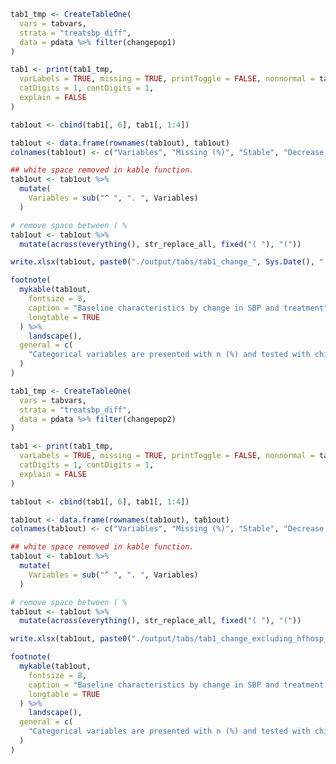 ```r

tab1_tmp <- CreateTableOne(
  vars = tabvars,
  strata = "treatsbp_diff",
  data = pdata %>% filter(changepop1)
)

tab1 <- print(tab1_tmp,
  varLabels = TRUE, missing = TRUE, printToggle = FALSE, nonnormal = tabvars, test = TRUE,
  catDigits = 1, contDigits = 1,
  explain = FALSE
)

tab1out <- cbind(tab1[, 6], tab1[, 1:4])

tab1out <- data.frame(rownames(tab1out), tab1out)
colnames(tab1out) <- c("Variables", "Missing (%)", "Stable", "Decrease SBP/Increase treat", "Decrease SBP/Stable treat", "p-value")

## white space removed in kable function.
tab1out <- tab1out %>%
  mutate(
    Variables = sub("^ ", ". ", Variables)
  )

# remove space between ( %
tab1out <- tab1out %>%
  mutate(across(everything(), str_replace_all, fixed("( "), "("))

write.xlsx(tab1out, paste0("./output/tabs/tab1_change_", Sys.Date(), ".xlsx"), rowNames = FALSE)

footnote(
  mykable(tab1out,
    fontsize = 8,
    caption = "Baseline characteristics by change in SBP and treatment",
    longtable = TRUE
  ) %>%
    landscape(),
  general = c(
    "Categorical variables are presented with n (%) and tested with chi-square test and continuous variables with median [q1-q3] and tested with Kruskal-Wallis Rank Sum test."
  )
)
```

```r

tab1_tmp <- CreateTableOne(
  vars = tabvars,
  strata = "treatsbp_diff",
  data = pdata %>% filter(changepop2)
)

tab1 <- print(tab1_tmp,
  varLabels = TRUE, missing = TRUE, printToggle = FALSE, nonnormal = tabvars, test = TRUE,
  catDigits = 1, contDigits = 1,
  explain = FALSE
)

tab1out <- cbind(tab1[, 6], tab1[, 1:4])

tab1out <- data.frame(rownames(tab1out), tab1out)
colnames(tab1out) <- c("Variables", "Missing (%)", "Stable", "Decrease SBP/Increase treat", "Decrease SBP/Stable treat", "p-value")

## white space removed in kable function.
tab1out <- tab1out %>%
  mutate(
    Variables = sub("^ ", ". ", Variables)
  )

# remove space between ( %
tab1out <- tab1out %>%
  mutate(across(everything(), str_replace_all, fixed("( "), "("))

write.xlsx(tab1out, paste0("./output/tabs/tab1_change_excluding_hfhosp_", Sys.Date(), ".xlsx"), rowNames = FALSE)

footnote(
  mykable(tab1out,
    fontsize = 8,
    caption = "Baseline characteristics by change in SBP and treatment (excluding patients with HF hosp between visits)",
    longtable = TRUE
  ) %>%
    landscape(),
  general = c(
    "Categorical variables are presented with n (%) and tested with chi-square test and continuous variables with median [q1-q3] and tested with Kruskal-Wallis Rank Sum test."
  )
)
```
